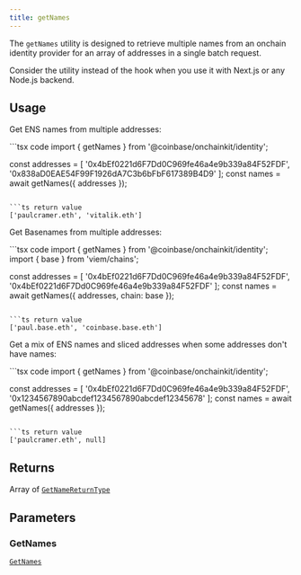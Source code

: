 ```yaml
---
title: getNames
---
```



The `getNames` utility is designed to retrieve multiple names from an onchain identity
provider for an array of addresses in a single batch request.

Consider the utility instead of the hook when you
use it with Next.js or any Node.js backend.

## Usage

Get ENS names from multiple addresses:

<CodeGroup>
```tsx code
import { getNames } from '@coinbase/onchainkit/identity';

const addresses = [
  '0x4bEf0221d6F7Dd0C969fe46a4e9b339a84F52FDF',
  '0x838aD0EAE54F99F1926dA7C3b6bFbF617389B4D9'
];
const names = await getNames({ addresses });
```

```ts return value
['paulcramer.eth', 'vitalik.eth']
```
</CodeGroup>

Get Basenames from multiple addresses:

<CodeGroup>
```tsx code
import { getNames } from '@coinbase/onchainkit/identity';
import { base } from 'viem/chains';

const addresses = [
  '0x4bEf0221d6F7Dd0C969fe46a4e9b339a84F52FDF',
  '0x4bEf0221d6F7Dd0C969fe46a4e9b339a84F52FDF'
];
const names = await getNames({ addresses, chain: base });
```

```ts return value
['paul.base.eth', 'coinbase.base.eth']
```
</CodeGroup>

Get a mix of ENS names and sliced addresses when some addresses don't have names:

<CodeGroup>
```tsx code
import { getNames } from '@coinbase/onchainkit/identity';

const addresses = [
  '0x4bEf0221d6F7Dd0C969fe46a4e9b339a84F52FDF',
  '0x1234567890abcdef1234567890abcdef12345678'
];
const names = await getNames({ addresses });
```

```ts return value
['paulcramer.eth', null]
```
</CodeGroup>

## Returns

Array of [`GetNameReturnType`](/onchainkit/identity/types#getnamereturntype)

## Parameters

### GetNames

[`GetNames`](/onchainkit/identity/types#getnames) 



<PolicyBanner />